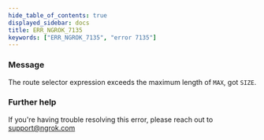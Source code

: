 ```yaml
---
hide_table_of_contents: true
displayed_sidebar: docs
title: ERR_NGROK_7135
keywords: ["ERR_NGROK_7135", "error 7135"]
---
```


### Message

The route selector expression exceeds the maximum length of `MAX`, got `SIZE`.

### Further help

If you're having trouble resolving this error, please reach out to [support@ngrok.com](mailto:support@ngrok.com?subject=Help%20with%20ERR_NGROK_7135)
